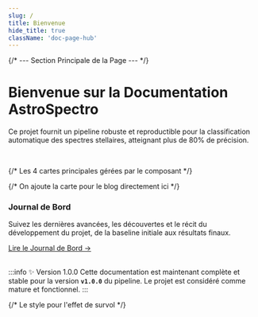 ```yaml
---
slug: /
title: Bienvenue
hide_title: true
className: 'doc-page-hub'
---
```


<!-- Complet for v1.0.0 release -->


{/* --- Section Principale de la Page --- */}
<div style={{textAlign: 'center'}}>
  <h1 style={{fontSize: '2.6rem', marginBottom: '0.2em'}}>
    Bienvenue sur la Documentation AstroSpectro
  </h1>
  <p style={{maxWidth: 750, margin: 'auto', fontSize: '1.15rem'}}>
    Ce projet fournit un pipeline robuste et reproductible pour la classification automatique des spectres stellaires, atteignant plus de 80% de précision.
  </p>
</div>

<br/>

{/* Les 4 cartes principales gérées par le composant */}
<HomepageHub />

{/* On ajoute la carte pour le blog directement ici */}
<div className="container" style={{padding: '0'}}>
  <div className="row">
    <div className="col col--12 margin-top--lg">
      <div className="card hub-card">
        <div className="card__header">
          <h3><FontAwesomeIcon icon={faNewspaper} /> Journal de Bord</h3>
        </div>
        <div className="card__body">
          <p>Suivez les dernières avancées, les découvertes et le récit du développement du projet, de la baseline initiale aux résultats finaux.</p>
        </div>
        <div className="card__footer">
          <a href="/AstroSpectro/journal" className="button button--primary button--block">
            Lire le Journal de Bord →
          </a>
        </div>
      </div>
    </div>
  </div>
</div>

<br/>

:::info ✨ Version 1.0.0
Cette documentation est maintenant complète et stable pour la version **`v1.0.0`** du pipeline. Le projet est considéré comme mature et fonctionnel.
:::

{/* Le style pour l'effet de survol */}
<style>
{`
  .hub-card {
    transition: all 0.2s ease-in-out;
    border-color: transparent;
  }
  .hub-card:hover {
    transform: translateY(-5px);
    border-color: var(--ifm-color-primary);
    box-shadow: var(--ifm-global-shadow-lw);
  }
`}
</style>
